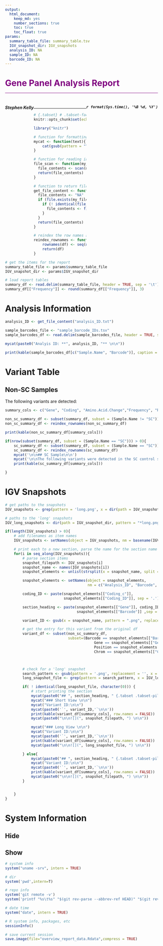 ```yaml
---
output:
  html_document:
    keep_md: yes
    number_sections: true
    toc: true
    toc_float: true
params:
  summary_table_file: summary_table.tsv
  IGV_snapshot_dir: IGV_snapshots
  analysis_ID: NA
  sample_ID: NA
  barcode_ID: NA
---
```

<div class="fluid-row" id="header">
<h1 class="title toc-ignore">Gene Panel Analysis Report</h1>
<h4 class="author" style="display: inline; float: left;"><em>Stephen Kelly</em></h4>
<h4 class="date" style=" inline; float: right;"><em>`r format(Sys.time(), '%B %d, %Y')`</em></h4>
</div>
<br>
<hr class="section-rule">

<style>
/* custom line between sections */
.section-rule {
color: lightgray;
}

/* color the active TOC element purple */
.list-group-item.active, .list-group-item.active:focus, .list-group-item.active:hover {
    background-color: indigo;
}

#header h1 {
    color: purple;
    border-bottom: 1px solid purple;
    padding-bottom: 15px;
}
/* color the active pill buttons purple with white text */

.nav-pills > li.active > a, .nav-pills > li.active > a:focus {
color: white;
background-color: indigo;
}
/* color the inactive pill button text purple */

.nav-pills > li.active > a:hover {
background-color: indigo;
color:white;
}

.nav>li>a {
color: indigo;
background-color: lightgray;
}

</style>

```r
# {.tabset} # .tabset-fade .tabset-pills
knitr::opts_chunk$set(echo = FALSE)

library("knitr")

# function for formatting text in the report
mycat <- function(text){
    cat(gsub(pattern = "\n", replacement = "  \n", x = text))
}

# function for reading info from a text file
file_scan <- function(my_file){
  file_contents <- scan(my_file, what="", sep="\n")
  return(file_contents)
}

# function to return file contents or NA if file doesn't exit
get_file_content <- function(my_file){
  file_contents <- "NA"
  if (file.exists(my_file)) {
    if (! identical(file_scan(my_file), character(0))) {
      file_contents <- file_scan(my_file)
    }
  }
  return(file_contents)
}

# reindex the row names after subsetting
reindex_rownames <- function(df){
    rownames(df) <- seq(nrow(df))
    return(df)
}

```


```r
# get the items for the report
summary_table_file <- params$summary_table_file
IGV_snapshot_dir <- params$IGV_snapshot_dir
```

```r
# load report tables
summary_df <- read.delim(summary_table_file, header = TRUE, sep = '\t')
summary_df[["Frequency"]] <- round(summary_df[["Frequency"]], 3)
```

# Analysis Information

```r
analysis_ID <- get_file_content("analysis_ID.txt")

sample_barcodes_file <- "sample_barcode_IDs.tsv"
sample_barcodes_df <- read.delim(sample_barcodes_file, header = TRUE, sep = '\t') # , check.names = FALSE

mycat(paste0("Analyis ID: **", analysis_ID, "** \n\n"))

print(kable(sample_barcodes_df[c("Sample.Name", "Barcode")], caption = "Samples included in the analysis."))

```

# Variant Table {.tabset .tabset-pills}

## Non-SC Samples

The following variants are detected:

```r
summary_cols <- c("Gene", "Coding", "Amino.Acid.Change","Frequency", "Review", "Sample.Name", "Barcode")

non_sc_summary_df <- subset(summary_df, subset = (Sample.Name != "SC"))
non_sc_summary_df <- reindex_rownames(non_sc_summary_df)

print(kable(non_sc_summary_df[summary_cols]))
```




```r
if(nrow(subset(summary_df, subset = (Sample.Name == "SC"))) > 0){
    sc_summary_df <- subset(summary_df, subset = (Sample.Name == "SC"))
    sc_summary_df <- reindex_rownames(sc_summary_df)
    mycat('\n\n## SC Sample\n\n')
    mycat('\n\nThe following variants were detected in the SC control sample:\n\n')
    print(kable(sc_summary_df[summary_cols]))

}
```

# IGV Snapshots

```r
# get paths to the snapshots
IGV_snapshots <- grep(pattern = 'long.png', x = dir(path = IGV_snapshot_dir, pattern = "*.png", full.names = TRUE), value = TRUE, invert = TRUE)

# paths to the 'long' snapshots
IGV_long_snapshots <- dir(path = IGV_snapshot_dir, pattern = "*long.png", full.names = TRUE)

if(length(IGV_snapshots) > 0){
    # add filenames as item names
    IGV_snapshots <- setNames(object = IGV_snapshots, nm = basename(IGV_snapshots))

    # print each to a new section, parse the name for the section name
    for(i in seq_along(IGV_snapshots)){
        # parse section items
        snapshot_filepath <- IGV_snapshots[i]
        snapshot_name <- names(IGV_snapshots[i])
        snapshot_elements <- unlist(strsplit(x = snapshot_name, split = '.', fixed = TRUE))

        snapshot_elements <- setNames(object = snapshot_elements,
                                      nm = c("Analysis_ID", "Barcode", "Gene", "Chrom", "Pos", "Coding_c", "Coding_ID", "Extension"))

        coding_ID <- paste(snapshot_elements[["Coding_c"]],
                           snapshot_elements[["Coding_ID"]], sep = '.')

        section_heading <- paste(snapshot_elements[["Gene"]], coding_ID,
                                 snapshot_elements[["Barcode"]] ,sep = ' ')

        variant_ID <- gsub(x = snapshot_name, pattern = ".png", replacement = "")

        # get the entry for this variant from the original df
        variant_df <- subset(non_sc_summary_df,
                             subset=(Barcode == snapshot_elements[["Barcode"]] &
                                         Gene == snapshot_elements[["Gene"]] &
                                         Position == snapshot_elements[["Pos"]] &
                                         Chrom == snapshot_elements[["Chrom"]]))



        # check for a 'long' snapshot
        search_pattern <- gsub(pattern = '.png', replacement = '', x = names(snapshot_filepath))
        long_snapshot_file <- grep(pattern = search_pattern, x = IGV_long_snapshots, value = TRUE)

        if( ! identical(long_snapshot_file, character(0))) {
            # start printing the section
            mycat(paste0("## ", section_heading, " {.tabset .tabset-pills} \n\n"))
            mycat("### Short View \n\n")
            mycat("Variant ID:\n\n")
            mycat(paste0('`', variant_ID,'`\n\n'))
            print(kable(variant_df[summary_cols], row.names = FALSE))
            mycat(paste0("\n\n![](", snapshot_filepath, ") \n\n"))

            mycat("### Long View \n\n")
            mycat("Variant ID:\n\n")
            mycat(paste0('`', variant_ID,'`\n\n'))
            print(kable(variant_df[summary_cols], row.names = FALSE))
            mycat(paste0("\n\n![](", long_snapshot_file, ") \n\n"))

        } else{
            mycat(paste0("## ", section_heading, " {.tabset .tabset-pills} \n\n"))
            mycat("Variant ID:\n\n")
            mycat(paste0('`', variant_ID,'`\n\n'))
            print(kable(variant_df[summary_cols], row.names = FALSE))
            mycat(paste0("\n\n![](", snapshot_filepath, ") \n\n"))
        }


    }
}

```


# System Information {.tabset .tabset-pills}

## Hide

## Show

```r
# system info
system("uname -srv", intern = TRUE)

# dir
system('pwd',intern=T)

# repo info
system('git remote -v')
system('printf "%s\t%s" "$(git rev-parse --abbrev-ref HEAD)" "$(git rev-parse HEAD)"')

# date time
system("date", intern = TRUE)

# R system info, packages, etc
sessionInfo()

# save current session
save.image(file="overview_report_data.Rdata",compress = TRUE)
```

